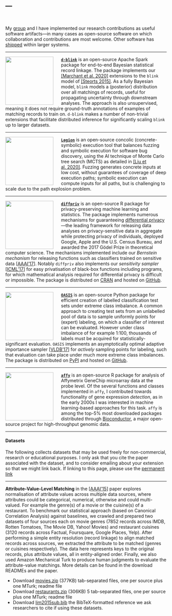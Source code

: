 ---
---

<link rel="stylesheet" href="styles.css" type="text/css">

<br>

My [group](group.html) and I have implemented our research contributions as useful software artifacts---in many cases as open-source software on which  collaboration and contributions are most welcome. Other software has [shipped](impact.html#microsoft_data_linking) within larger systems.

***

[<img src="images/d-blink.png" style="width:150px; margin-right: 24px" align="left">](https://github.com/ngmarchant/dblink)

[**`d-blink`**](https://github.com/ngmarchant/dblink) is an open-source Apache Spark package for end-to-end Bayesian statistical record linkage. The package implements our [[Marchant et al. 2020]](https://amstat.tandfonline.com/doi/full/10.1080/10618600.2020.1825451) extensions to the `blink` model of [[Steorts 2015]](https://projecteuclid.org/euclid.ba/1441790411). As a fully Bayesian model, `blink` models a (posterior) distribution over all matchings of records, useful for propagating uncertainty through downstream analyses. The approach is also unsupervised, meaning it does not require ground-truth annotations of examples of matching records to train on. `d-blink` makes a number of non-trivial extensions that facilitate distributed inference for significantly scaling `blink` up to larger datasets.  

***

[<img src="images/legion.png" style="width:150px; margin-right: 24px" align="left">](https://github.com/Alan32Liu/Legion)

[**`Legion`**](https://github.com/Alan32Liu/Legion) is an open-source concolic (concrete-symbolic) execution tool 
that balances fuzzing and symbolic execution for software bug discovery, using the AI technique of Monte Carlo tree search (MCTS) as detailed in [[Liu et al. 2020]](https://arxiv.org/abs/2002.06311). Fuzzing generates concrete inputs at low cost, without guarantees of coverage of deep execution paths;
symbolic execution can compute inputs for all paths, but is challenging to scale due to the path explosion problem.

***

[<img src="images/diffpriv.png" style="width:150px; margin-right: 24px" align="left">](https://brubinstein.github.io/diffpriv/)

[**`diffpriv`**](https://brubinstein.github.io/diffpriv/) is an open-source R package for privacy-preserving machine learning and statistics. The package implements numerous mechanisms for guaranteeing [differential privacy](https://en.wikipedia.org/wiki/Differential_privacy)---the leading framework for releasing data analyses on privacy-sensitive data in aggregate while protecting privacy of individuals, deployed Google, Apple and the U.S. Census Bureau, and awarded the 2017 Gödel Prize in theoretical computer science. The mechanisms implemented include our _Bernstein mechanism_ for releasing functions such as classifiers trained on sensitive data [[AAAI'17](http://www.aaai.org/Conferences/AAAI/2017/PreliminaryPapers/12-Alda-14735.pdf)]. Notably `diffpriv` also implements our _sensitivity sampler_ [[ICML'17](http://proceedings.mlr.press/v70/rubinstein17a.html)] for easy privatisation of black-box functions including programs, for which mathematical analysis required for differential privacy is difficult or impossible. The package is distributed on [CRAN](https://cran.r-project.org/package=diffpriv) and hosted on [GitHub](https://brubinstein.github.io/diffpriv/).

***

[<img src="images/oasis.png" style="width:150px; margin-right: 24px" align="left">](https://git.io/OASIS)

[**`OASIS`**](https://git.io/OASIS) is an open-source Python package for efficient creation of labelled classification test sets under extreme class imbalance. A common approach to creating test sets from an unlabelled pool of data is to sample uniformly points for (expert) labeling, on which a classifier of interest can be evaluated. However under class imbalance of for example 1:100, thousands of labels must be acquired for statistically-significant evaluation. `OASIS` implements an asymptotically optimal adaptive importance sampler [[VLDB'17](http://www.vldb.org/pvldb/vol10/p1322-rubinstein.pdf)] for _actively_ sampling points for labeling, such that evaluation can take place under much more extreme class imbalances. The package is distributed on [PyPI](https://pypi.python.org/pypi/oasis) and hosted on [GitHub](https://ngmarchant.github.io/oasis/).

***

[<img src="images/bioconductor.png" style="width:150px; margin-right: 24px" align="left">](https://doi.org/doi:10.18129/B9.bioc.affy)

[**`affy`**](https://doi.org/doi:10.18129/B9.bioc.affy) is an open-source R package for analysis of Affymetrix GeneChip microarray data at the probe level. Of the several functions and classes implemented in `affy`, I contributed towards functionality of gene expression _detection_, as in the early 2000s I was interested in machine learning-based approaches for this task. `affy` is among the top-5% most downloaded packages distributed through [Bioconductor](https://bioconductor.org/), a major open-source project for high-throughput genomic data.

***

#### Datasets

The following collects datasets that may be used freely for non-commercial, research or educational purposes. I only ask that you cite the paper associated with the dataset, and to consider emailing about your extension so that we might link back. If linking to this page, please use the [permanent link](http://people.eng.unimelb.edu.au/brubinstein/data)

***

**Attribute-Value-Level Matching** in the [[AAAI'15](http://www.aaai.org/Papers/AAAI/2015/13Lim.pdf)] paper explores normalisation of attribute values across multiple data sources, where attributes could be categorical, numerical, otherwise and could multi-valued. For example the genre(s) of a movie or the cuisine(s) of a restaurant. To benchmark our statistical approach (based on Canonical Correlation Analysis) against baselines, we crawled and prepared two datasets of four sources each on movie genres (7852 records across IMDB, Rotten Tomatoes, The Movie DB, Yahoo! Movies) and restaurant cuisines (3120 records across Factual, Foursquare, Google Places, Yelp). After performing a simple entity resolution (record linkage) to align matched records across sources, we extracted the attribute to be matched (genres or cuisines respectively). The data here represents keys to the original records, plus attribute values, all in entity-aligned order. Finally, we also used Amazon Mechanical Turk to produce human judgments to evaluate the attribute-value matchings. More details can be found in the download READMEs and the paper.

* Download [movies.zip](http://people.eng.unimelb.edu.au/brubinstein/data/cca-movies.zip) (377KB) tab-separated files, one per source plus one MTurk; readme file
* Download [restaurants.zip](http://people.eng.unimelb.edu.au/brubinstein/data/cca-restaurants.zip) (306KB) 5 tab-separated files, one per source plus one MTurk; readme file
* Download [lim2015sub.bib](bib/lim2015sub.bib) the BibTeX-formatted reference we ask researchers to cite if using these datasets.